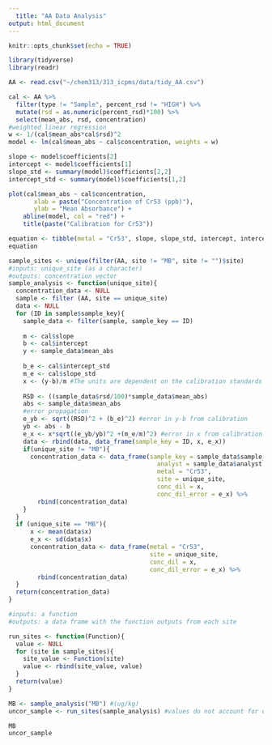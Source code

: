 ```yaml
---
  title: "AA Data Analysis"
output: html_document
---
```


```r
knitr::opts_chunk$set(echo = TRUE)
```

```r
library(tidyverse)
library(readr)
```

```r
AA <- read.csv("~/chem313/313_icpms/data/tidy_AA.csv")
```

```r
cal <- AA %>%
  filter(type != "Sample", percent_rsd != "HIGH") %>%
  mutate(rsd = as.numeric(percent_rsd)*100) %>%
  select(mean_abs, rsd, concentration)
#weighted linear regression
w <- 1/(cal$mean_abs*cal$rsd)^2
model <- lm(cal$mean_abs ~ cal$concentration, weights = w)

slope <- model$coefficients[2]
intercept <- model$coefficients[1]
slope_std <- summary(model)$coefficients[2,2]
intercept_std <- summary(model)$coefficients[1,2]

plot(cal$mean_abs ~ cal$concentration,
       xlab = paste("Concentration of Cr53 (ppb)"),
       ylab = "Mean Absorbance") +
    abline(model, col = "red") +
    title(paste("Calibration for Cr53"))

equation <- tibble(metal = "Cr53", slope, slope_std, intercept, intercept_std)
equation
```

```r
sample_sites <- unique(filter(AA, site != "MB", site != "")$site)
#inputs: unique_site (as a character)
#outputs: concentration vector
sample_analysis <- function(unique_site){
  concentration_data <- NULL
  sample <- filter (AA, site == unique_site)
  data <- NULL
  for (ID in sample$sample_key){
    sample_data <- filter(sample, sample_key == ID)
    
    m <- cal$slope
    b <- cal$intercept
    y <- sample_data$mean_abs
    
    b_e <- cal$intercept_std
    m_e <- cal$slope_std
    x <- (y-b)/m #The units are dependent on the calibration standards (Kg/mL)
    
    RSD <- ((sample_data$rsd/100)*sample_data$mean_abs)
    abs <- sample_data$mean_abs
    #error propagation
    e_yb <- sqrt((RSD)^2 + (b_e)^2) #error in y-b from calibration
    yb <- abs - b
    e_x <- x*sqrt((e_yb/yb)^2 +(m_e/m)^2) #error in x from calibration
    data <- rbind(data, data_frame(sample_key = ID, x, e_x))
    if(unique_site != "MB"){
      concentration_data <- data_frame(sample_key = sample_data$sample_key,
                                         analyst = sample_data$analyst,
                                         metal = "Cr53",
                                         site = unique_site,
                                         conc_dil = x,
                                         conc_dil_error = e_x) %>%
        rbind(concentration_data)
    }
  }
  if (unique_site == "MB"){
      x <- mean(data$x)
      e_x <- sd(data$x)
      concentration_data <- data_frame(metal = "Cr53",
                                       site = unique_site,
                                       conc_dil = x,
                                       conc_dil_error = e_x) %>%
        rbind(concentration_data)
  }
  return(concentration_data)
}
```

```r
#inputs: a function
#outputs: a data frame with the function outputs from each site

run_sites <- function(Function){
  value <- NULL
  for (site in sample_sites){
    site_value <- Function(site)
    value <- rbind(site_value, value)
  }
  return(value)
}
```

```r
MB <- sample_analysis("MB") #(ug/kg)
uncor_sample <- run_sites(sample_analysis) #values do not account for dilutions (ug/kg)

MB
uncor_sample
```
